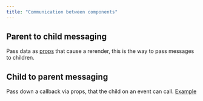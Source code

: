 ```yaml
---
title: "Communication between components"
---
```


## Parent to child messaging

Pass data as [props](./properties) that cause a rerender, this is the way to pass messages to children.

## Child to parent messaging

Pass down a callback via props, that the child on an event can call. [Example](callbacks#passing-callbacks-as-props)
